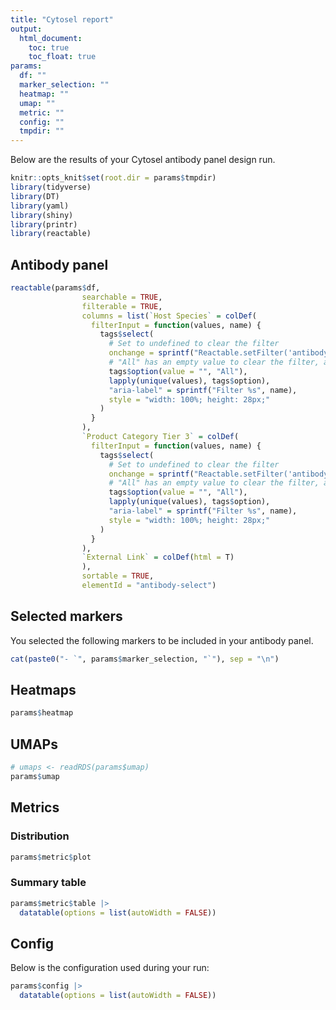 ```yaml
---
title: "Cytosel report"
output: 
  html_document:
    toc: true
    toc_float: true
params:
  df: ""
  marker_selection: ""
  heatmap: ""
  umap: ""
  metric: ""
  config: ""
  tmpdir: ""
---
```


<style>
.main-container {
    max-width: 940px;
    margin-right: auto;
}
</style>

Below are the results of your Cytosel antibody panel design run.

```r
knitr::opts_knit$set(root.dir = params$tmpdir)
library(tidyverse)
library(DT)
library(yaml)
library(shiny)
library(printr)
library(reactable)
```

## Antibody panel

```r
reactable(params$df,
                searchable = TRUE,
                filterable = TRUE,
                columns = list(`Host Species` = colDef(
                  filterInput = function(values, name) {
                    tags$select(
                      # Set to undefined to clear the filter
                      onchange = sprintf("Reactable.setFilter('antibody-select', '%s', event.target.value || undefined)", name),
                      # "All" has an empty value to clear the filter, and is the default option
                      tags$option(value = "", "All"),
                      lapply(unique(values), tags$option),
                      "aria-label" = sprintf("Filter %s", name),
                      style = "width: 100%; height: 28px;"
                    )
                  }
                ),
                `Product Category Tier 3` = colDef(
                  filterInput = function(values, name) {
                    tags$select(
                      # Set to undefined to clear the filter
                      onchange = sprintf("Reactable.setFilter('antibody-select', '%s', event.target.value || undefined)", name),
                      # "All" has an empty value to clear the filter, and is the default option
                      tags$option(value = "", "All"),
                      lapply(unique(values), tags$option),
                      "aria-label" = sprintf("Filter %s", name),
                      style = "width: 100%; height: 28px;"
                    )
                  }
                ),
                `External Link` = colDef(html = T)
                ),
                sortable = TRUE,
                elementId = "antibody-select")
```

## Selected markers

You selected the following markers to be included in your antibody panel.

```r

cat(paste0("- `", params$marker_selection, "`"), sep = "\n")
```

## Heatmaps

```r
params$heatmap
```

## UMAPs

```r
# umaps <- readRDS(params$umap)
params$umap
```

## Metrics {.tabset}

### Distribution

```r
params$metric$plot
```


### Summary table

```r
params$metric$table |> 
  datatable(options = list(autoWidth = FALSE))
```


## Config

Below is the configuration used during your run:

```r
params$config |> 
  datatable(options = list(autoWidth = FALSE))
```
